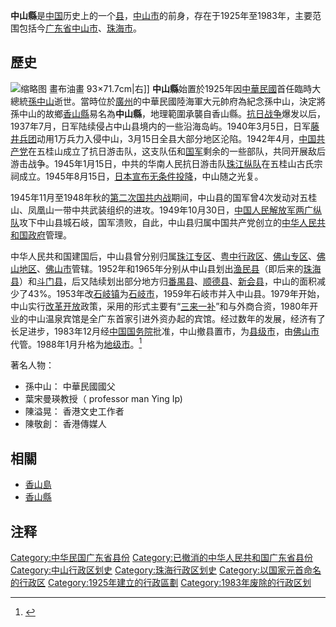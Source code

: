 '''中山縣'''是[[中国|中国]]历史上的一个[[县|县]]，[[中山市|中山市]]的前身，存在于1925年至1983年，主要范围包括今[[广东省|广东省]][[中山市|中山市]]、[[珠海市|珠海市]]。

==歷史==
[[File:李鐵夫孫中山12345.jpg|缩略图]] 畫布油畫 93×71.7cm|右]]
'''中山縣'''始置於1925年因[[中華民國|中華民國]]首任臨時大總統[[孫中山|孫中山]]逝世。當時位於[[廣州|廣州]]的中華民國陸海軍大元帥府為紀念孫中山，決定將孫中山的故鄉[[香山縣|香山縣]]易名為'''中山縣'''，地理範圍承襲自香山縣。[[中国抗日战争|抗日战争]]爆发以后，1937年7月，日军陆续侵占中山县境内的一些沿海岛屿。1940年3月5日，日军[[藤井兵团|藤井兵团]]动用1万兵力入侵中山，3月15日全县大部分地区沦陷。1942年4月，[[中国共产党|中国共产党]]在五桂山成立了抗日游击队，这支队伍和[[國民革命軍|国军]]剩余的一些部队，共同开展敌后游击战争。1945年1月15日，中共的华南人民抗日游击队[[珠江纵队|珠江纵队]]在五桂山古氏宗祠成立。1945年8月15日，[[日本无条件投降|日本宣布无条件投降]]，中山随之光复。

1945年11月至1948年秋的[[第二次国共内战|第二次国共内战]]期间，中山县的国军曾4次发动对五桂山、凤凰山一带中共武装组织的进攻。1949年10月30日，[[中国人民解放军|中国人民解放军]][[两广纵队|两广纵队]]攻下中山县城石岐，国军溃败，自此，中山县归属中国共产党创立的[[中华人民共和国政府|中华人民共和国政府]]管理。

中华人民共和国建国后，中山县曾分别归属[[珠江专区|珠江专区]]、[[粤中行政区|粤中行政区]]、[[佛山专区|佛山专区]]、[[佛山地区|佛山地区]]、[[佛山市|佛山市]]管辖。1952年和1965年分别从中山县划出[[渔民县|渔民县]]（即后来的[[珠海县|珠海县]]）和[[斗门县|斗门县]]，后又陆续划出部分地方归[[番禺县|番禺县]]、[[顺德县|顺德县]]、[[新会县|新会县]]，中山的面积减少了43%。1953年改[[石岐镇|石岐镇]]为[[石岐市|石岐市]]，1959年石岐市并入中山县。1979年开始，中山实行[[改革开放|改革开放]]政策，采用的形式主要有“[[三来一补|三来一补]]”和与外商合资，1980年开业的中山温泉宾馆是全广东首家引进外资办起的宾馆。经过数年的发展，经济有了长足进步，1983年12月经[[中华人民共和国国务院|中国国务院]]批准，中山撤县置市，为[[县级市|县级市]]，由[[佛山市|佛山市]]代管。1988年1月升格为[[地级市|地级市]]。<ref>{{Cite web |url=http://www.xzqh.org/quhua/44gd/index.htm#yg |title=行政区划网广东省沿革 |accessdate=2011-06-03 |archive-date=2011-06-13 |archive-url=https://web.archive.org/web/20110613101650/http://www.xzqh.org/quhua/44gd/index.htm#yg |dead-url=no }}</ref>

著名人物：
* 孫中山： 中華民國國父
* 葉宋曼瑛教授（ professor man Ying Ip)
* 陳溢晃： 香港文史工作者
* 陳敬創： 香港傳媒人

==相關==
*[[香山島|香山島]]
*[[香山縣|香山縣]]
==注释==
<div style="font-size: 90%">
<references />
</div>

{{中華民國廣東省行政區劃 }}
{{DEFAULTSORT:Z}}
[[Category:中华民国广东省县份|Category:中华民国广东省县份]]
[[Category:已撤消的中华人民共和国广东省县份|Category:已撤消的中华人民共和国广东省县份]]
[[Category:中山行政区划史|Category:中山行政区划史]]
[[Category:珠海行政区划史|Category:珠海行政区划史]]
[[Category:以国家元首命名的行政区|Category:以国家元首命名的行政区]]
[[Category:1925年建立的行政區劃|Category:1925年建立的行政區劃]]
[[Category:1983年废除的行政区划|Category:1983年废除的行政区划]]